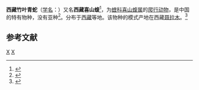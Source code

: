 {{Speciesbox 
| taxon = Himalayophis tibetanus
| binomial_authority = (Huang, 1982)
| synonyms = 
* Trimeresurus tibetanus (Huang, 1982)
| synonyms_ref = 
}}

'''西藏竹叶青蛇'''（[[学名|学名]]：{{lang|la|''Himalayophis tibetanus''}}）又名'''西藏喜山蝮'''<ref>{{cite journal |last1=Kai |first1=Wang |last2=Jinlong |first2=Ren |last3=Hongman |first3=Chen |last4=Zhitong |first4=Lyu |last5=Xianguang |first5=Guo |last6=Ke |first6=Jiang |last7=Jinmin |first7=Chen |last8=Jiatang |first8=Li |last9=Peng |first9=Guo |last10=Yingyong |first10=Wang |last11=Jing |first11=Che |title=The updated checklists of amphibians and reptiles of China |journal=Biodiversity Science |date=2020-02-20 |volume=28 |issue=2 |pages=189 |doi=10.17520/biods.2019238}}</ref>，为[[蝰科|蝰科]][[喜山蝮属|喜山蝮属]]的[[爬行动物|爬行动物]]，是中国的特有物种，没有亚种<ref name=NRDB>{{NRDB species|genus=Trimeresurus |species=tibetanus|date=28 |month=7|year=2008}}</ref>。分布于[[西藏|西藏]]等地。该物种的模式产地在西藏[[聂拉木|聂拉木]]。<ref name='id4786'>{{cite web| url =http://www.bioinfo.cn/db05/BjdwSpecies.php?action=view&id=4786| title =西藏竹叶青蛇| work =《中国动物物种编目数据库》| publisher =中国科学院微生物研究所| author =中国科学院动物研究所| accessdate =2009-04-11| deadurl =yes| archiveurl =https://web.archive.org/web/20160305053039/http://www.bioinfo.cn/db05/BjdwSpecies.php?action=view&id=4786| archivedate =2016-03-05| df =}}</ref>
== 参考文献 ==
{{reflist}}

{{taxonbar|from=Q28310689}}

[[Category:喜山蝮属|X]]
[[Category:_1982年描述的动物|X]]